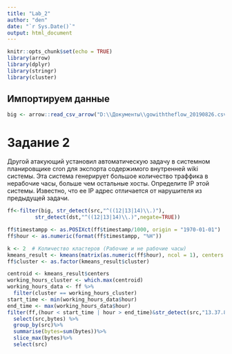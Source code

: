 ```yaml
---
title: "Lab_2"
author: "den"
date: "`r Sys.Date()`"
output: html_document
---
```


```r
knitr::opts_chunk$set(echo = TRUE)
library(arrow)
library(dplyr)
library(stringr)
library(cluster)
```

## Импортируем данные
```r
big <- arrow::read_csv_arrow("D:\\Документы\\gowiththeflow_20190826.csv",schema=schema(timestamp=int64(),src=utf8(),dst=utf8(),port=int32(),bytes=int32()))
```
# Задание 2
Другой атакующий установил автоматическую задачу в системном планировщике cron для экспорта
содержимого внутренней wiki системы. Эта система генерирует большое количество траффика в нерабочие часы, больше чем остальные хосты. Определите IP этой системы. Известно, что ее IP адрес отличается от нарушителя из предыдущей задачи.
```r
ff<-filter(big, str_detect(src,"^((12|13|14)\\.)"),
         str_detect(dst,"^((12|13|14)\\.)",negate=TRUE))

ff$timestampp <- as.POSIXct(ff$timestamp/1000, origin = "1970-01-01")
ff$hour <- as.numeric(format(ff$timestampp, "%H"))

k <- 2  # Количество кластеров (Рабочие и не рабочие часы)
kmeans_result <- kmeans(matrix(as.numeric(ff$hour), ncol = 1), centers = k)
ff$cluster <- as.factor(kmeans_result$cluster)

centroid <- kmeans_result$centers
working_hours_cluster <- which.max(centroid)
working_hours_data <- ff %>%
  filter(cluster == working_hours_cluster)
start_time <- min(working_hours_data$hour)
end_time <- max(working_hours_data$hour)
filter(ff,(hour < start_time | hour > end_time)&str_detect(src,"13.37.84.125",negate=TRUE)) %>% 
  select(src,bytes) %>%
  group_by(src)%>% 
  summarise(bytes=sum(bytes))%>%
  slice_max(bytes)%>%
  select(src)

```